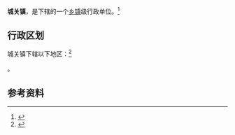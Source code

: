 {{中国乡级行政区|65/23/02/101/000}}

'''城关镇'''，是{{PRC admin/fullname|65/23/02/101/000|3}}下辖的一个[[乡镇|乡镇]]级行政单位。<ref>{{PRC admin/ref sgc|{{PRC admin/parent|65/23/02/101/000}}}}</ref>

== 行政区划 ==

城关镇下辖以下地区：<ref>{{PRC admin/ref sgc|65/23/02/101/000}}</ref>

{{PRC admin/children|65/23/02/101/000}}。

== 参考资料 ==

{{reflist}}

{{PRC admin/navcat|65/23/02/101/000}}
{{新疆行政区划小作品}}